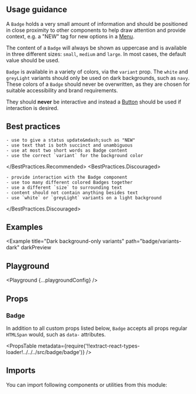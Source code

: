 


<Layout title="Badge" description="Small descriptive tag for indicating the status of an element or action.">

## Usage guidance

A `Badge` holds a very small amount of information and should be positioned in close proximity to other components to help draw attention and provide context, e.g. a "NEW" tag for new options in a [Menu](/components/menu).

The content of a `Badge` will always be shown as uppercase and is available in three different sizes: `small`, `medium` and `large`. In most cases, the default value should be used.

`Badge` is available in a variety of colors, via the `variant` prop. The `white` and `greyLight` variants should only be used on dark backgrounds, such as `navy`. These colors of a `Badge` should never be overwritten, as they are chosen for suitable accessibility and brand requirements.

They should **never** be interactive and instead a [Button](/components/button) should be used if interaction is desired.

## Best practices

<BestPractices>
  <BestPractices.Recommended>

    - use to give a status update&mdash;such as "NEW"
    - use text that is both succinct and unambiguous
    - use at most two short words as Badge content
    - use the correct `variant` for the background color

  </BestPractices.Recommended>
  <BestPractices.Discouraged>

    - provide interaction with the Badge component
    - use too many different colored Badges together
    - use a different `size` to surrounding text
    - content should not contain anything besides text
    - use `white` or `greyLight` variants on a light background

  </BestPractices.Discouraged>
</BestPractices>

## Examples

<Example title="Variants" path="badge/variants">
  <Variants />
</Example>

<Example
  title="Dark background-only variants"
  path="badge/variants-dark"
  darkPreview
>
  <DarkVariants />
</Example>

<Example title="Sizes" path="badge/sizes">
  <Sizes />
</Example>

## Playground

<Playground {...playgroundConfig} />

## Props

### Badge

In addition to all custom props listed below, `Badge` accepts all props regular `HTMLSpan` would, such as `data-` attributes.

<PropsTable
  metadata={require('!!extract-react-types-loader!../../../src/badge/badge')}
/>

## Imports

You can import following components or utilities from this module:

<Imports module={BadgeExports} path="@datacamp/waffles/badge" />

</Layout>
